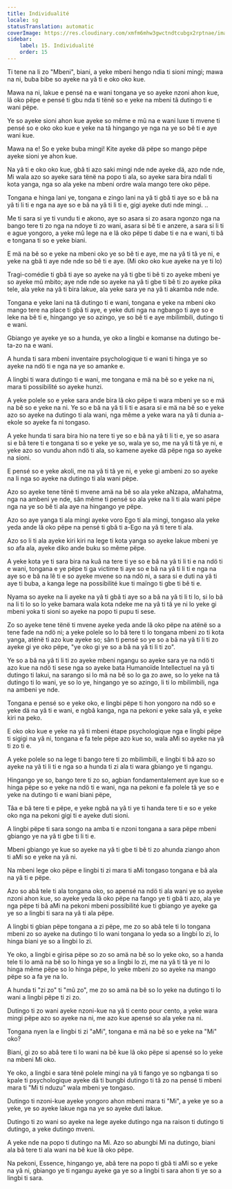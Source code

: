```yaml
---
title: Individualité
locale: sg
statusTranslation: automatic
coverImage: https://res.cloudinary.com/xmfm6mhw3gwctndtcubgx2rptnae/image/upload/v1740468922/small_cover_tratado_de_psicologia_revolucionaria_a4c0dca4e0.webp
sidebar:
    label: 15. Individualité
    order: 15
---
```

Ti tene na li zo "Mbeni", biani, a yeke mbeni hengo ndia ti sioni mingi; mawa na ni, buba bibe so ayeke na yâ ti e oko oko kue.

Mawa na ni, lakue e pensé na e wani tongana ye so ayeke nzoni ahon kue, lâ oko pëpe e pensé ti gbu nda ti tënë so e yeke na mbeni tâ dutingo ti e wani pëpe.

Ye so ayeke sioni ahon kue ayeke so même e mû na e wani luxe ti mvene ti pensé so e oko oko kue e yeke na tâ hingango ye nga na ye so bê ti e aye wani kue.

Mawa na e! So e yeke buba mingi! Kite ayeke dä pëpe so mango pëpe ayeke sioni ye ahon kue.

Na yâ ti e oko oko kue, gbâ ti azo saki mingi nde nde ayeke dä, azo nde nde, Mi wala azo so ayeke sara tënë na popo ti ala, so ayeke sara bira ndali ti kota yanga, nga so ala yeke na mbeni ordre wala mango tere oko pëpe.

Tongana e hinga lani ye, tongana e zingo lani na yâ ti gbâ ti aye so e bâ na yâ ti li ti e nga na aye so e bâ na yâ ti li ti e, gigi ayeke duti nde mingi. ..

Me ti sara si ye ti vundu ti e akono, aye so asara si zo asara ngonzo nga na bango tere ti zo nga na ndoye ti zo wani, asara si bê ti e anzere, a sara si li ti e ague yongoro, a yeke mû lege na e lâ oko pëpe ti dabe ti e na e wani, ti bâ e tongana ti so e yeke biani.

E mä na bê so e yeke na mbeni oko ye so bê ti e aye, me na yâ ti tâ ye ni, e yeke na gbâ ti aye nde nde so bê ti e aye. (Mi oko oko kue ayeke na ye ti lo)

Tragi-comédie ti gbâ ti aye so ayeke na yâ ti gbe ti bê ti zo ayeke mbeni ye so ayeke mû mbito; aye nde nde so ayeke na yâ ti gbe ti bê ti zo ayeke pika tele, ala yeke na yâ ti bira lakue, ala yeke sara ye na yâ ti akamba nde nde.

Tongana e yeke lani na tâ dutingo ti e wani, tongana e yeke na mbeni oko mango tere na place ti gbâ ti aye, e yeke duti nga na ngbango ti aye so e leke na bê ti e, hingango ye so azingo, ye so bê ti e aye mbilimbili, dutingo ti e wani.

Gbiango ye ayeke ye so a hunda, ye oko a lingbi e komanse na dutingo be-ta-zo na e wani.

A hunda ti sara mbeni inventaire psychologique ti e wani ti hinga ye so ayeke na ndö ti e nga na ye so amanke e.

A lingbi ti wara dutingo ti e wani, me tongana e mä na bê so e yeke na ni, mara ti possibilité so ayeke hunzi.

A yeke polele so e yeke sara ande bira lâ oko pëpe ti wara mbeni ye so e mä na bê so e yeke na ni. Ye so e bâ na yâ ti li ti e asara si e mä na bê so e yeke azo so ayeke na dutingo ti ala wani, nga même a yeke wara na yâ ti dunia a-ekole so ayeke fa ni tongaso.

A yeke hunda ti sara bira hio na tere ti ye so e bâ na yâ ti li ti e, ye so asara si e bâ tere ti e tongana ti so e yeke ye so, wala ye so, me na yâ ti tâ ye ni, e yeke azo so vundu ahon ndö ti ala, so kamene ayeke dä pëpe nga so ayeke na sioni.

E pensé so e yeke akoli, me na yâ ti tâ ye ni, e yeke gi ambeni zo so ayeke na li nga so ayeke na dutingo ti ala wani pëpe.

Azo so ayeke tene tënë ti mvene amä na bê so ala yeke aNzapa, aMahatma, nga na ambeni ye nde, sân même ti pensé so ala yeke na li ti ala wani pëpe nga na ye so bê ti ala aye na hingango ye pëpe.

Azo so aye yanga ti ala mingi ayeke voro Ego ti ala mingi, tongaso ala yeke yeda ande lâ oko pëpe na pensé ti gbâ ti a-Ego na yâ ti tere ti ala.

Azo so li ti ala ayeke kiri kiri na lege ti kota yanga so ayeke lakue mbeni ye so afa ala, ayeke diko ande buku so même pëpe.

A yeke kota ye ti sara bira na kuâ na tere ti ye so e bâ na yâ ti li ti e na ndö ti e wani, tongana e ye pëpe ti ga victime ti aye so e bâ na yâ ti li ti e nga na aye so e bâ na lê ti e so ayeke mvene so na ndö ni, a sara si e duti na yâ ti aye ti buba, a kanga lege na possibilité kue ti maïngo ti gbe ti bê ti e.

Nyama so ayeke na li ayeke na yâ ti gbâ ti aye so a bâ na yâ ti li ti lo, si lo bâ na li ti lo so lo yeke bamara wala kota ndeke me na yâ ti tâ ye ni lo yeke gi mbeni yoka ti sioni so ayeke na popo ti pupu ti sese.

Zo so ayeke tene tënë ti mvene ayeke yeda ande lâ oko pëpe na atënë so a tene fade na ndö ni; a yeke polele so lo bâ tere ti lo tongana mbeni zo ti kota yanga, atënë ti azo kue ayeke so; sân ti pensé so ye so a bâ na yâ ti li ti zo ayeke gi ye oko pëpe, "ye oko gi ye so a bâ na yâ ti li ti zo".

Ye so a bâ na yâ ti li ti zo ayeke mbeni ngangu so ayeke sara ye na ndö ti azo kue na ndö ti sese nga so ayeke bata Humanoïde Intellectuel na yâ ti dutingo ti lakui, na sarango si lo mä na bê so lo ga zo awe, so lo yeke na tâ dutingo ti lo wani, ye so lo ye, hingango ye so azingo, li ti lo mbilimbili, nga na ambeni ye nde.

Tongana e pensé so e yeke oko, e lingbi pëpe ti hon yongoro na ndö so e yeke dä na yâ ti e wani, e ngbâ kanga, nga na pekoni e yeke sala yâ, e yeke kiri na peko.

E oko oko kue e yeke na yâ ti mbeni étape psychologique nga e lingbi pëpe ti sigigi na yâ ni, tongana e fa tele pëpe azo kue so, wala aMi so ayeke na yâ ti zo ti e.

A yeke polele so na lege ti bango tere ti zo mbilimbili, e lingbi ti bâ azo so ayeke na yâ ti li ti e nga so a hunda ti zi ala ti wara gbiango ye ti ngangu.

Hingango ye so, bango tere ti zo so, agbian fondamentalement aye kue so e hinga pëpe so e yeke na ndö ti e wani, nga na pekoni e fa polele tâ ye so e yeke na dutingo ti e wani biani pëpe,

Tâa e bâ tere ti e pëpe, e yeke ngbâ na yâ ti ye ti handa tere ti e so e yeke oko nga na pekoni gigi ti e ayeke duti sioni.

A lingbi pëpe ti sara songo na amba ti e nzoni tongana a sara pëpe mbeni gbiango ye na yâ ti gbe ti li ti e.

Mbeni gbiango ye kue so ayeke na yâ ti gbe ti bê ti zo ahunda ziango ahon ti aMi so e yeke na yâ ni.

Na mbeni lege oko pëpe e lingbi ti zi mara ti aMi tongaso tongana e bâ ala na yâ ti e pëpe.

Azo so abâ tele ti ala tongana oko, so apensé na ndö ti ala wani ye so ayeke nzoni ahon kue, so ayeke yeda lâ oko pëpe na fango ye ti gbâ ti azo, ala ye nga pëpe ti bâ aMi na pekoni mbeni possibilité kue ti gbiango ye ayeke ga ye so a lingbi ti sara na yâ ti ala pëpe.

A lingbi ti gbian pëpe tongana a zi pëpe, me zo so abâ tele ti lo tongana mbeni zo so ayeke na dutingo ti lo wani tongana lo yeda so a lingbi lo zi, lo hinga biani ye so a lingbi lo zi.

Ye oko, a lingbi e girisa pëpe so zo so amä na bê so lo yeke oko, so a handa tele ti lo amä na bê so lo hinga ye so a lingbi lo zi, me na yâ ti tâ ye ni lo hinga même pëpe so lo hinga pëpe, lo yeke mbeni zo so ayeke na mango pëpe so a fa ye na lo.

A hunda ti "zi zo" ti "mû zo", me zo so amä na bê so lo yeke na dutingo ti lo wani a lingbi pëpe ti zi zo.

Dutingo ti zo wani ayeke nzoni-kue na yâ ti cento pour cento, a yeke wara mingi pëpe azo so ayeke na ni, me azo kue apensé so ala yeke na ni.

Tongana nyen la e lingbi ti zi "aMi", tongana e mä na bê so e yeke na "Mi" oko?

Biani, gi zo so abâ tere ti lo wani na bê kue lâ oko pëpe si apensé so lo yeke na mbeni Mi oko.

Ye oko, a lingbi e sara tënë polele mingi na yâ ti fango ye so ngbanga ti so kpale ti psychologique ayeke dä ti bungbi dutingo ti tâ zo na pensé ti mbeni mara ti "Mi ti nduzu" wala mbeni ye tongaso.

Dutingo ti nzoni-kue ayeke yongoro ahon mbeni mara ti "Mi", a yeke ye so a yeke, ye so ayeke lakue nga na ye so ayeke duti lakue.

Dutingo ti zo wani so ayeke na lege ayeke dutingo nga na raison ti dutingo ti dutingo, a yeke dutingo mveni.

A yeke nde na popo ti dutingo na Mi. Azo so abungbi Mi na dutingo, biani ala bâ tere ti ala wani na bê kue lâ oko pëpe.

Na pekoni, Essence, hingango ye, abâ tere na popo ti gbâ ti aMi so e yeke na yâ ni, gbiango ye ti ngangu ayeke ga ye so a lingbi ti sara ahon ti ye so a lingbi ti sara.

